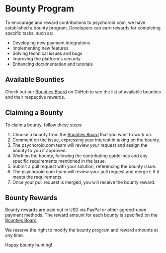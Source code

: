 # Bounty Program

To encourage and reward contributions to psychoroid.com, we have established a bounty program. Developers can earn rewards for completing specific tasks, such as:

- Developing new payment integrations
- Implementing new features
- Solving technical issues and bugs
- Improving the platform's security
- Enhancing documentation and tutorials

## Available Bounties

Check out our [Bounties Board](https://github.com/lomiafrica/lomi/issues?q=is%3Aissue+is%3Aopen+label%3Abounty) on GitHub to see the list of available bounties and their respective rewards.

## Claiming a Bounty

To claim a bounty, follow these steps:

1. Choose a bounty from the [Bounties Board](https://github.com/lomiafrica/lomi/issues?q=is%3Aissue+is%3Aopen+label%3Abounty) that you want to work on.
2. Comment on the issue, expressing your interest in taking on the bounty.
3. The psychoroid.com team will review your request and assign the bounty to you if approved.
4. Work on the bounty, following the contributing guidelines and any specific requirements mentioned in the issue.
5. Submit a pull request with your solution, referencing the bounty issue.
6. The psychoroid.com team will review your pull request and merge it if it meets the requirements.
7. Once your pull request is merged, you will receive the bounty reward.

## Bounty Rewards

Bounty rewards are paid out in USD via PayPal or other agreed-upon payment methods. The reward amount for each bounty is specified on the [Bounties Board](https://github.com/lomiafrica/lomi/issues?q=is%3Aissue+is%3Aopen+label%3Abounty).

We reserve the right to modify the bounty program and reward amounts at any time.

Happy bounty hunting! 